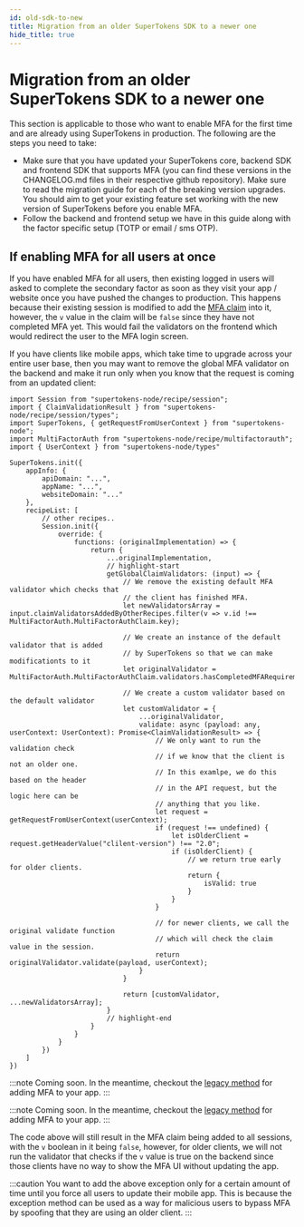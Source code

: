 ```yaml
---
id: old-sdk-to-new
title: Migration from an older SuperTokens SDK to a newer one
hide_title: true
---
```



<MFAPaidBanner />

# Migration from an older SuperTokens SDK to a newer one

This section is applicable to those who want to enable MFA for the first time and are already using SuperTokens in production. The following are the steps you need to take:
- Make sure that you have updated your SuperTokens core, backend SDK and frontend SDK that supports MFA (you can find these versions in the CHANGELOG.md files in their respective github repository). Make sure to read the migration guide for each of the breaking version upgrades. You should aim to get your existing feature set working with the new version of SuperTokens before you enable MFA.
- Follow the backend and frontend setup we have in this guide along with the factor specific setup (TOTP or email / sms OTP).


## If enabling MFA for all users at once

If you have enabled MFA for all users, then existing logged in users will asked to complete the secondary factor as soon as they visit your app / website once you have pushed the changes to production. This happens because their existing session is modified to add the [MFA claim](./important-concepts#how-are-auth-factors-marked-as-completed) into it, however, the `v` value in the claim will be `false` since they have not completed MFA yet. This would fail the validators on the frontend which would redirect the user to the MFA login screen.

If you have clients like mobile apps, which take time to upgrade across your entire user base, then you may want to remove the global MFA validator on the backend and make it run only when you know that the request is coming from an updated client:

<BackendSDKTabs>
<TabItem value="nodejs">

```tsx
import Session from "supertokens-node/recipe/session";
import { ClaimValidationResult } from "supertokens-node/recipe/session/types";
import SuperTokens, { getRequestFromUserContext } from "supertokens-node";
import MultiFactorAuth from "supertokens-node/recipe/multifactorauth";
import { UserContext } from "supertokens-node/types"

SuperTokens.init({
    appInfo: {
        apiDomain: "...",
        appName: "...",
        websiteDomain: "..."
    },
    recipeList: [
        // other recipes..
        Session.init({
            override: {
                functions: (originalImplementation) => {
                    return {
                        ...originalImplementation,
                        // highlight-start
                        getGlobalClaimValidators: (input) => {
                            // We remove the existing default MFA validator which checks that
                            // the client has finished MFA.
                            let newValidatorsArray = input.claimValidatorsAddedByOtherRecipes.filter(v => v.id !== MultiFactorAuth.MultiFactorAuthClaim.key);

                            // We create an instance of the default validator that is added
                            // by SuperTokens so that we can make modificationts to it
                            let originalValidator = MultiFactorAuth.MultiFactorAuthClaim.validators.hasCompletedMFARequirementsForAuth();

                            // We create a custom validator based on the default validator
                            let customValidator = {
                                ...originalValidator,
                                validate: async (payload: any, userContext: UserContext): Promise<ClaimValidationResult> => {
                                    // We only want to run the validation check
                                    // if we know that the client is not an older one.
                                    // In this examlpe, we do this based on the header
                                    // in the API request, but the logic here can be
                                    // anything that you like.
                                    let request = getRequestFromUserContext(userContext);
                                    if (request !== undefined) {
                                        let isOlderClient = request.getHeaderValue("clilent-version") !== "2.0";
                                        if (isOlderClient) {
                                            // we return true early for older clients.
                                            return {
                                                isValid: true
                                            }
                                        }
                                    }

                                    // for newer clients, we call the original validate function
                                    // which will check the claim value in the session.
                                    return originalValidator.validate(payload, userContext);
                                }
                            }

                            return [customValidator, ...newValidatorsArray];
                        }
                        // highlight-end
                    }
                }
            }
        })
    ]
})
```

</TabItem>
<TabItem value="go">

:::note
Coming soon. In the meantime, checkout the [legacy method](./legacy-method/how-it-works) for adding MFA to your app.
:::

</TabItem>
<TabItem value="python">

:::note
Coming soon. In the meantime, checkout the [legacy method](./legacy-method/how-it-works) for adding MFA to your app.
:::

</TabItem>
</BackendSDKTabs>

The code above will still result in the MFA claim being added to all sessions, with the `v` boolean in it being `false`, however, for older clients, we will not run the validator that checks if the `v` value is true on the backend since those clients have no way to show the MFA UI without updating the app.

:::caution
You want to add the above exception only for a certain amount of time until you force all users to update their mobile app. This is because the exception method can be used as a way for malicious users to bypass MFA by spoofing that they are using an older client.
:::

